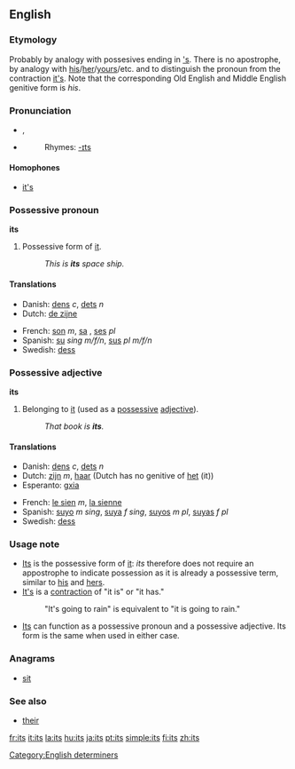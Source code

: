 ==English==

{{rank|upon|may|about|72|its|time|only|like}}

===Etymology===
Probably by analogy with possesives ending in [['s]].  There is no apostrophe, by analogy with [[his]]/[[her]]/[[yours]]/etc. and to distinguish the pronoun from the contraction [[it's]].  Note that the corresponding Old English and Middle English genitive form is ''his''.

===Pronunciation===
*{{IPA|/ɪts/}}, {{SAMPA|/Its/}}
*{{audio|en-us-its.ogg|Audio (US)}}
*:Rhymes: [[Rhymes:English:-ɪts|-ɪts]]

====Homophones====
*[[it's]]

===Possessive pronoun===
'''its'''

# Possessive form of [[it]].
#: ''This is '''its''' space ship.''

====Translations====
{{top}}
*Danish: [[dens]] ''c'', [[dets]] ''n''
*Dutch: [[de zijne]]
{{mid}}
*French: [[son]] ''m'', [[sa]] {{f}}, [[ses]] ''pl''
*Spanish: [[su]] ''sing m/f/n'', [[sus]] ''pl m/f/n''
*Swedish: [[dess]]
{{bottom}}

===Possessive adjective===
'''its'''

# Belonging to [[it]] (used as a [[possessive adjective|possessive]] [[adjective]]).
#: ''That book is '''its'''.''

====Translations====
{{top}}
*Danish: [[dens]] ''c'', [[dets]] ''n''
*Dutch: [[zijn]] ''m'', [[haar]] {{f}} (Dutch has no genitive of [[het]] (it))
*Esperanto: [[gxia]]
{{mid}}
*French: [[le sien]] ''m'', [[la sienne]] {{f}}
*Spanish: [[suyo]] ''m sing'', [[suya]] ''f sing'', [[suyos]] ''m pl'', [[suyas]] ''f pl''
*Swedish: [[dess]]
{{bottom}}

===Usage note===
*[[Its]] is the possessive form of [[it]]: ''its'' therefore does not require an appostrophe to indicate possession as it is already a possessive term, similar to [[his]] and [[hers]].
*[[It's]] is a [[contraction]] of "it is" or "it has."
*:"It's going to rain" is equivalent to "it is going to rain."
*[[Its]] can function as a possessive pronoun and a possessive adjective.  Its form is the same when used in either case.

===Anagrams===
*[[sit]]

===See also===
*[[their]]

[[Category:English determiners]]

[[fr:its]]
[[it:its]]
[[la:its]]
[[hu:its]]
[[ja:its]]
[[pt:its]]
[[simple:its]]
[[fi:its]]
[[zh:its]]